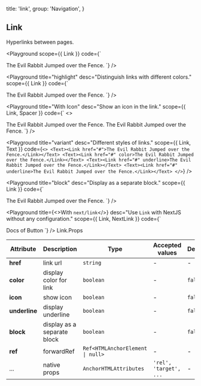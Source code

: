
  title: 'link',
  group: 'Navigation',
}

## Link

Hyperlinks between pages.

<Playground
  scope={{ Link }}
  code={`
<Link href="#">The Evil Rabbit Jumped over the Fence.</Link>
`} />

<Playground
  title="highlight"
  desc="Distinguish links with different colors."
  scope={{ Link }}
  code={`
<Link href="#" color>The Evil Rabbit Jumped over the Fence.</Link>
`} />

<Playground
  title="With Icon"
  desc="Show an icon in the link."
  scope={{ Link, Spacer }}
  code={`
<>
  <Link href="#" icon>The Evil Rabbit Jumped over the Fence.</Link>
  <Spacer y={.5} />
  <Link href="#" icon color>The Evil Rabbit Jumped over the Fence.</Link>
</>
`} />


<Playground
  title="variant"
  desc="Different styles of links."
  scope={{ Link, Text }}
  code={`
<>
  <Text><Link href="#">The Evil Rabbit Jumped over the Fence.</Link></Text>
  <Text><Link href="#" color>The Evil Rabbit Jumped over the Fence.</Link></Text>
  <Text><Link href="#" underline>The Evil Rabbit Jumped over the Fence.</Link></Text>
  <Text><Link href="#" underline>The Evil Rabbit Jumped over the Fence.</Link></Text>
</>
`} />

<Playground
  title="block"
  desc="Display as a separate block."
  scope={{ Link }}
  code={`
<Link href="#" block>The Evil Rabbit Jumped over the Fence.</Link>
`} />

<Playground
  title={<>With <Code>next/link</Code></>}
  desc="Use `Link` with NextJS without any configuration."
  scope={{ Link, NextLink }}
  code={`
<NextLink href="/en-us/components/button">
  <Link block>Docs of Button</Link>
</NextLink>
`} />

<Attributes edit="/pages/en-us/components/link.mdx">
<Attributes.Title>Link.Props</Attributes.Title>

| Attribute | Description | Type | Accepted values | Default
| ---------- | ---------- | ---- |  -------------- | ------ |
| **href** | link url | `string` | - | - |
| **color** | display color for link | `boolean` | - | `false` |
| **icon** | show icon | `boolean` | - | `false` |
| **underline** | display underline | `boolean` | - | `false` |
| **block** | display as a separate block | `boolean` | - | `false` |
| **ref** | forwardRef | <Code>Ref<HTMLAnchorElement &#124; null></Code> | - | - |
| ... | native props | `AnchorHTMLAttributes` | `'rel', 'target', ...` | - |

</Attributes>

